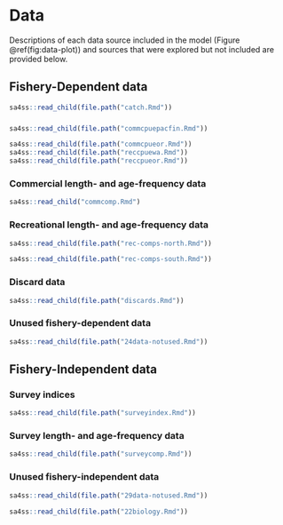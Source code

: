 # Data

Descriptions of each data source included in the model (Figure \@ref(fig:data-plot))
and sources that were explored but not included
are provided below.

## Fishery-Dependent data

```r
sa4ss::read_child(file.path("catch.Rmd"))
```

### \Glsentrylong{cpue}

```r
sa4ss::read_child(file.path("commcpuepacfin.Rmd"))
```
```r
sa4ss::read_child(file.path("commcpueor.Rmd"))
sa4ss::read_child(file.path("reccpuewa.Rmd"))
sa4ss::read_child(file.path("reccpueor.Rmd"))
```

### Commercial length- and age-frequency data
```r
sa4ss::read_child("commcomp.Rmd")
```

### Recreational length- and age-frequency data

```r
sa4ss::read_child(file.path("rec-comps-north.Rmd"))
```
```r
sa4ss::read_child(file.path("rec-comps-south.Rmd"))
```

### Discard data

```r
sa4ss::read_child(file.path("discards.Rmd"))
```

### Unused fishery-dependent data

```r
sa4ss::read_child(file.path("24data-notused.Rmd"))
```

## Fishery-Independent data

### Survey indices

```r
sa4ss::read_child(file.path("surveyindex.Rmd"))
```

### Survey length- and age-frequency data

```r
sa4ss::read_child(file.path("surveycomp.Rmd"))
```

### Unused fishery-independent data

```r
sa4ss::read_child(file.path("29data-notused.Rmd"))
```

```r
sa4ss::read_child(file.path("22biology.Rmd"))
```

